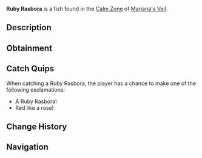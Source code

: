 {{FishInfobox
|image          = Ruby Rasbora.png
|rarity         = Rare
|sea            = First Sea
|location       = [[Calm Zone]]
|sublocation    = 
|sources        = Fishing Rod
|radar_location = 
|xp             = 350
|weather        = Clear
|time           = Night
|season         = Winter
|bait           = Squid
|base_weight    = 100
|base_value     = 1400
|weight_range   = 60.5
|base_chance    = 20
|base_resil     = 70
}}
'''Ruby Rasbora''' is a {{Rarity|Rare}} fish found in the [[Calm Zone]] of [[Mariana's Veil]].

== Description ==
{{Description|A small, red fish with ruby-like scales that shimmer in the light.|Bestiary Entry}}

== Obtainment ==
{{Description|Located in clear waters with a glistening red shine, typically during cold nights.|Bestiary Hint}}
{{Fish Availability|
Mariana's Veil/Calm Zone
|top_rods      = 
Leviathan's Fang Rod\342980.98\246994.1;
Trident Rod\334057.37\244408.8;
Free Spirit Rod\327142.51\239349.64;
Azure Of Lagoon\299913.77\214173.44;
Krampus's Rod\296375.16\310429.39;
Adventurer's Rod\281291.48\292019.75;
Fischer's Rod\283192.1\293992.85;
Plastic Rod\282591.79\289507.17;
Fast Rod\294300.72\309325.13;
Magma Rod\286433.67\300006.11;
No-Life Rod\295852.33\238119.27;
Seraphic Rod\276073.44\236280.26;
Challenger's Rod\275755.26\216434.34;
Rod Of The Forgotten Fang\272928.7\215776.56;
Ethereal Prism Rod\272752.52\255689.99;
Rod Of The Depths\269395.5\196651.46;
Zeus Rod\267384.61\201410.83;
Rod Of The Exalted One\267069.33\192115.41;
Blazebringer Rod\264896.8\198324.29;
Verdant Shear Rod\259326.85\201560.23;
Volcanic Rod\247099.5\186504.1;
Depthseeker Rod\246133.46\189972.26;
Avalanche Rod\226155.57\176444.2;
Steady Rod\119413.57\92003.42
|recommended   = Trident Rod
}}

== Catch Quips ==
When catching a Ruby Rasbora, the player has a chance to make one of the following exclamations:
* A Ruby Rasbora!
* Red like a rose!

== Change History ==
{{Change History|{{subst:Current Version}}}}

== Navigation ==
{{Fish Navbox|Calm Zone}}